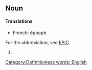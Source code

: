 ==Noun==
====Translations====
*French: époopé

For the abbreviation, see [[EPIC]]
#{{stub}} [[Category:Definitionless words: English]]